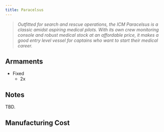 ```yaml
---
title: Paracelsus
---
```



> *Outfitted for search and rescue operations, the ICM Paracelsus is a classic amidst aspiring medical pilots. With its own crew monitoring console and robust medical stock at an affordable price, it makes a good entry level vessel for captains who want to start their medical career.*


## Armaments

* Fixed
    * 2x <ShipWeapon weaponID="ShuttleGunPlasmaRepeater" />


## Notes

TBD.


## Manufacturing Cost
<ShipManufacturingCost shipName={frontmatter.title} />